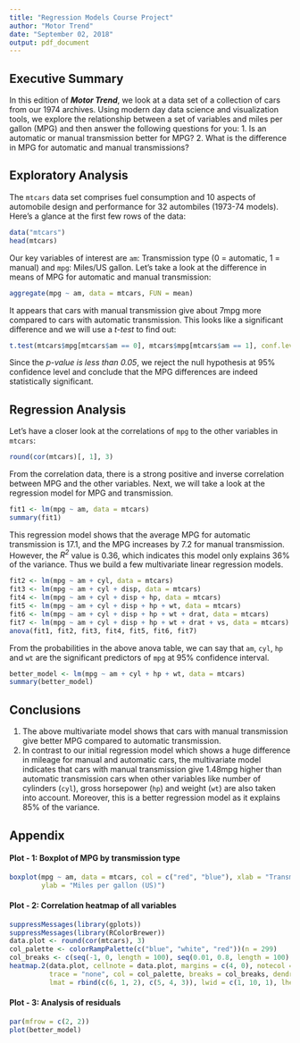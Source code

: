```yaml
---
title: "Regression Models Course Project"
author: "Motor Trend"
date: "September 02, 2018"
output: pdf_document
---
```


## Executive Summary

In this edition of ***Motor Trend***, we look at a data set of a collection of cars from our 1974 archives. Using modern 
day data science and visualization tools, we explore the relationship between a set of variables and miles per gallon 
(MPG) and then answer the following questions for you:
1. Is an automatic or manual transmission better for MPG?
2. What is the difference in MPG for automatic and manual transmissions?

## Exploratory Analysis

The  `mtcars` data set comprises fuel consumption and 10 aspects of automobile design and performance for 32 autombiles 
(1973-74 models). Here's a glance at the first few rows of the data:

```r
data("mtcars")
head(mtcars)
```
Our key variables of interest are `am`: Transmission type (0 = automatic, 1 = manual) and `mpg`: Miles/US gallon. Let's 
take a look at the difference in means of MPG for automatic and manual transmission:

```r
aggregate(mpg ~ am, data = mtcars, FUN = mean)
```
It appears that cars with manual transmission give about 7mpg more compared to cars with automatic transmission. This 
looks like a significant difference and we will use a *t-test* to find out:

```r
t.test(mtcars$mpg[mtcars$am == 0], mtcars$mpg[mtcars$am == 1], conf.level = 0.95)
```
Since the *p-value is less than 0.05*, we reject the null hypothesis at 95% confidence level and conclude that the MPG 
differences are indeed statistically significant.

## Regression Analysis

Let's have a closer look at the correlations of `mpg` to the other variables in `mtcars`:
```r
round(cor(mtcars)[, 1], 3)
```
From the correlation data, there is a strong positive and inverse correlation between MPG and the other variables. Next, 
we will take a look at the regression model for MPG and transmission. 

```r
fit1 <- lm(mpg ~ am, data = mtcars)
summary(fit1)
```
This regression model shows that the average MPG for automatic transmission is 17.1, and the MPG increases by 7.2 for 
manual transmission. However, the *R^2^* value is 0.36, which indicates this model only explains 36% of the variance. 
Thus we build a few multivariate linear regression models. 

```r
fit2 <- lm(mpg ~ am + cyl, data = mtcars)
fit3 <- lm(mpg ~ am + cyl + disp, data = mtcars)
fit4 <- lm(mpg ~ am + cyl + disp + hp, data = mtcars)
fit5 <- lm(mpg ~ am + cyl + disp + hp + wt, data = mtcars)
fit6 <- lm(mpg ~ am + cyl + disp + hp + wt + drat, data = mtcars)
fit7 <- lm(mpg ~ am + cyl + disp + hp + wt + drat + vs, data = mtcars)
anova(fit1, fit2, fit3, fit4, fit5, fit6, fit7)
```
From the probabilities in the above anova table, we can say that `am`, `cyl`, `hp` and `wt` are the significant 
predictors of `mpg` at 95% confidence interval. 

```r
better_model <- lm(mpg ~ am + cyl + hp + wt, data = mtcars)
summary(better_model)
```

## Conclusions

1. The above multivariate model shows that cars with manual transmission give better MPG compared to automatic 
transmission. 
2. In contrast to our initial regression model which shows a huge difference in mileage for manual and automatic cars, 
the multivariate model indicates that cars with manual transmission give 1.48mpg higher than automatic transmission cars 
when other variables like number of cylinders (`cyl`), gross horsepower (`hp`) and weight (`wt`) are also taken into 
account. Moreover, this is a better regression model as it explains 85% of the variance. 

## Appendix

#### Plot - 1: Boxplot of MPG by transmission type
```r
boxplot(mpg ~ am, data = mtcars, col = c("red", "blue"), xlab = "Transmission type", 
        ylab = "Miles per gallon (US)")
```

#### Plot - 2: Correlation heatmap of all variables
```r
suppressMessages(library(gplots))
suppressMessages(library(RColorBrewer))
data.plot <- round(cor(mtcars), 3)
col_palette <- colorRampPalette(c("blue", "white", "red"))(n = 299)
col_breaks <- c(seq(-1, 0, length = 100), seq(0.01, 0.8, length = 100), seq(0.81, 1 , length = 100))
heatmap.2(data.plot, cellnote = data.plot, margins = c(4, 0), notecol = "black", density.info = "none", 
          trace = "none", col = col_palette, breaks = col_breaks, dendrogram = "none", keysize = 1, 
          lmat = rbind(c(6, 1, 2), c(5, 4, 3)), lwid = c(1, 10, 1), lhei = c(5, 1.5))
```

#### Plot - 3: Analysis of residuals
```r
par(mfrow = c(2, 2))
plot(better_model)
```